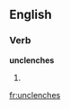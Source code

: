 ==English==

===Verb===
'''unclenches'''

# {{third-person singular of|unclench}}

[[fr:unclenches]]